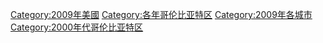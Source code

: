 [[Category:2009年美國|Category:2009年美國]]
[[Category:各年哥伦比亚特区|Category:各年哥伦比亚特区]]
[[Category:2009年各城市|Category:2009年各城市]]
[[Category:2000年代哥伦比亚特区|Category:2000年代哥伦比亚特区]]
